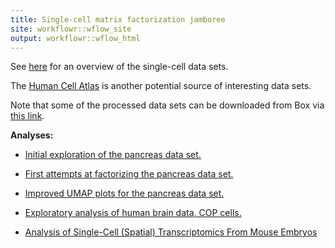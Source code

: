 ```yaml
---
title: Single-cell matrix factorization jamboree
site: workflowr::wflow_site
output: workflowr::wflow_html
---
```


See [here][google-sheet-data-sets] for an overview of the single-cell
data sets.

The [Human Cell Atlas][hca] is another potential source of interesting
data sets.

Note that some of the processed data sets can be downloaded from Box
via [this link][box].

**Analyses:**

+ [Initial exploration of the pancreas data set.](pancreas.html)

+ [First attempts at factorizing the pancreas data set.](pancreas_factors.html)

+ [Improved UMAP plots for the pancreas data set.](Exploration_pancreas_data_using_Seurat.html)

+ [Exploratory analysis of human brain data, COP cells.](human_brain_COP_cells.html)

+ [Analysis of Single-Cell (Spatial) Transcriptomics From Mouse Embryos](mouse_embryo.html)

[hca]: https://data.humancellatlas.org
[google-sheet-data-sets]: https://docs.google.com/spreadsheets/d/199GDholbNEgwo6IQ5sIODBGmSI2xZ0lFZCSTUm438hY/edit?usp=sharing
[box]: https://uchicago.box.com/s/l0emrjcqpw5yat1zaygtr1v3akq7de1t
